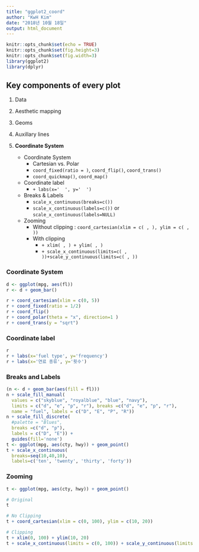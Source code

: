 ```yaml
---
title: "ggplot2_coord"
author: "KwH Kim"
date: "2018년 10월 18일"
output: html_document
---
```


```r
knitr::opts_chunk$set(echo = TRUE)
knitr::opts_chunk$set(fig.height=3)
knitr::opts_chunk$set(fig.width=3)
library(ggplot2)
library(dplyr)
```

## Key components of every plot

1. Data

2. Aesthetic mapping

3. Geoms

4. Auxillary lines

5. **Coordinate System**
    - Coordinate System
        - Cartesian vs. Polar
        - `coord_fixed(ratio = )`, `coord_flip()`, `coord_trans()`
        - `coord_quickmap()`, `coord_map()`
    - Coordinate label
        - `+ labs(x='  ', y='  ')`
    - Breaks & Labels
        - `scale_x_continuous(breaks=c())`
        - `scale_x_continuous(labels=c())` or `scale_x_continuous(labels=NULL)`
    - Zooming
        - Without clipping : `coord_cartesian(xlim = c( , ), ylim = c( , ))`
        - With clipping 
            - `+ xlim( , ) + ylim( , )`
            - `+ scale_x_continuous(limits=c( , ))+scale_y_continuous(limits=c( , ))`
        
        
### Coordinate System

```r
d <- ggplot(mpg, aes(fl))
r <- d + geom_bar() 

r + coord_cartesian(xlim = c(0, 5))
r + coord_fixed(ratio = 1/2) 
r + coord_flip()
r + coord_polar(theta = "x", direction=1 ) 
r + coord_trans(y = "sqrt") 
```

### Coordinate label
```r
r
r + labs(x='fuel type', y='frequency')
r + labs(x='연료 종류', y='횟수')
```

### Breaks and Labels

```r
(n <- d + geom_bar(aes(fill = fl)))
n + scale_fill_manual( 
  values = c("skyblue", "royalblue", "blue", "navy"), 
  limits = c("d", "e", "p", "r"), breaks =c("d", "e", "p", "r"), 
  name = "fuel", labels = c("D", "E", "P", "R"))
n + scale_fill_discrete( 
  #palette = "Blues",
  breaks =c("d", "p"), 
  labels = c("D", "E")) +
  guides(fill='none')
t <- ggplot(mpg, aes(cty, hwy)) + geom_point() 
t + scale_x_continuous(
  breaks=seq(10,40,10), 
  labels=c('ten', 'twenty', 'thirty', 'forty'))
```

### Zooming
```r
t <- ggplot(mpg, aes(cty, hwy)) + geom_point() 

# Original
t

# No Clipping
t + coord_cartesian(xlim = c(0, 100), ylim = c(10, 20))

# Clipping 
t + xlim(0, 100) + ylim(10, 20)
t + scale_x_continuous(limits = c(0, 100)) + scale_y_continuous(limits = c(0, 100))
```
